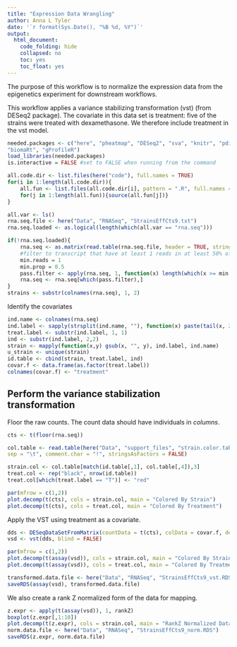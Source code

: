 ```yaml
---
title: "Expression Data Wrangling"
author: Anna L Tyler
date: '`r format(Sys.Date(), "%B %d, %Y")`'
output:
  html_document:
    code_folding: hide
    collapsed: no
    toc: yes
    toc_float: yes
---
```


The purpose of this workflow is to normalize the expression data from the
epigenetics experiment for downstream workflows.

This workflow applies a variance stabilizing transformation (vst) (from DESeq2 package).
The covariate in this data set is treatment: five of the strains were treated with
dexamethasone. We therefore include treatment in the vst model. 


```r
needed.packages <- c("here", "pheatmap", "DESeq2", "sva", "knitr", "pdist", "dendextend",
"biomaRt", "gProfileR")
load_libraries(needed.packages)
is.interactive = FALSE #set to FALSE when running from the command
```

```r
all.code.dir <- list.files(here("code"), full.names = TRUE)
for(i in 1:length(all.code.dir)){
	all.fun <- list.files(all.code.dir[i], pattern = ".R", full.names = TRUE)
	for(j in 1:length(all.fun)){source(all.fun[j])}
}
```


```r
all.var <- ls()
rna.seq.file <- here("Data", "RNASeq", "StrainsEffCts9.txt")
rna.seq.loaded <- as.logical(length(which(all.var == "rna.seq")))

if(!rna.seq.loaded){
    rna.seq <- as.matrix(read.table(rna.seq.file, header = TRUE, stringsAsFactors = FALSE, sep = "\t"))
    #filter to transcript that have at least 1 reads in at least 50% of individuals
    min.reads = 1
    min.prop = 0.5
    pass.filter <- apply(rna.seq, 1, function(x) length(which(x >= min.reads))/length(x) > min.prop)
    rna.seq <- rna.seq[which(pass.filter),]
}
strains <- substr(colnames(rna.seq), 1, 2)
```

Identify the covariates

```r
ind.name <- colnames(rna.seq)
ind.label <- sapply(strsplit(ind.name, ""), function(x) paste(tail(x, 2), collapse = ""))
treat.label <- substr(ind.label, 1, 1)
ind <- substr(ind.label, 2,2)
strain <- mapply(function(x,y) gsub(x, "", y), ind.label, ind.name)
u_strain <- unique(strain)
id.table <- cbind(strain, treat.label, ind)
covar.f <- data.frame(as.factor(treat.label))
colnames(covar.f) <- "treatment"
```

## Perform the variance stabilization transformation

Floor the raw counts. The count data should have individuals in *columns*.

```r
cts <- t(floor(rna.seq))
```

```r
col.table <- read.table(here("Data", "support_files", "strain.color.table.txt"), 
sep = "\t", comment.char = "!", stringsAsFactors = FALSE)

strain.col <- col.table[match(id.table[,1], col.table[,4]),3]
treat.col <- rep("black", nrow(id.table))
treat.col[which(treat.label == "T")] <- "red"

par(mfrow = c(1,2))
plot.decomp(t(cts), cols = strain.col, main = "Colored By Strain")
plot.decomp(t(cts), cols = treat.col, main = "Colored By Treatment")
```

Apply the VST using treatment as a covariate.

```r
dds <- DESeqDataSetFromMatrix(countData = t(cts), colData = covar.f, design = ~treatment)
vsd <- vst(dds, blind = FALSE)

par(mfrow = c(1,2))
plot.decomp(t(assay(vsd)), cols = strain.col, main = "Colored By Strain")
plot.decomp(t(assay(vsd)), cols = treat.col, main = "Colored By Treatment")
```


```r
transformed.data.file <- here("Data", "RNASeq", "StrainsEffCts9_vst.RDS")
saveRDS(assay(vsd), transformed.data.file)
```

We also create a rank Z normalized form of the data for mapping.

```r
z.expr <- apply(t(assay(vsd)), 1, rankZ)
boxplot(z.expr[,1:10])
plot.decomp(t(z.expr), cols = strain.col, main = "RankZ Normalized Data Colored by Strain")
norm.data.file <- here("Data", "RNASeq", "StrainsEffCts9_norm.RDS")
saveRDS(z.expr, norm.data.file)
```
